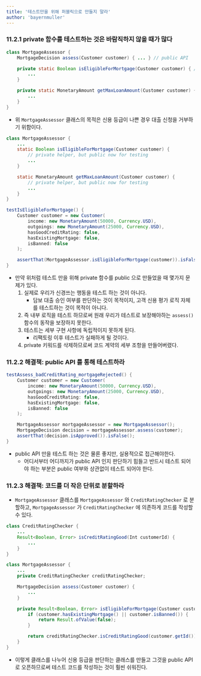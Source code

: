 ```yaml
---
title: '테스트만을 위해 퍼블릭으로 만들지 말라'
author: 'bayernmuller'
---
```


### 11.2.1 private 함수를 테스트하는 것은 바람직하지 않을 때가 많다

```java
class MortgageAssessor {
    MortgageDecision assess(Customer customer) { ... } // public API

    private static Boolean isEligibleForMortgage(Customer customer) { // private helper
        ...
    }

    private static MonetaryAmount getMaxLoanAmount(Customer customer) { // private helper
        ...
    }
}
```

* 위 `MortgageAssessor` 클래스의 목적은 신용 등급이 나쁜 경우 대출 신청을 거부하기 위함이다.

```java incorrect
class MortgageAssessor {
    ...
    static Boolean isEligibleForMortgage(Customer customer) { 
        // private helper, but public now for testing
        ...
    }

    static MonetaryAmount getMaxLoanAmount(Customer customer) {
        // private helper, but public now for testing
        ...
    }
}

testIsEligibleForMortgage() {
    Customer customer = new Customer(
        income: new MonetaryAmount(50000, Currency.USD),
        outgoings: new MonetaryAmount(25000, Currency.USD),
        hasGoodCreditRating: false,
        hasExistingMortgage: false,
        isBanned: false
    );

    assertThat(MortgageAssessor.isEligibleForMortgage(customer)).isFalse();
}
```

* 만약 위처럼 테스트 만을 위해 private 함수를 public 으로 만들었을 때 몇가지 문제가 있다.
    1. 실제로 우리가 신경쓰는 행동을 테스트 하는 것이 아니다.
        * 담보 대출 승인 여부를 판단하는 것이 목적이지, 고객 신용 평가 로직 자체를 테스트하는 것이 목적이 아니다.
    2. 즉 내부 로직을 테스트 하므로써 원래 우리가 테스트로 보장해야하는 `assess()` 함수의 동작을 보장하지 못한다.
    3. 테스트는 세부 구현 사항에 독립적이지 못하게 된다.
        * 리팩토링 이후 테스트가 실패하게 될 것이다.
    4. private 키워드를 삭제하므로써 코드 계약의 세부 조항을 만들어버렸다.

### 11.2.2 해결책: public API 를 통해 테스트하라

```java correct
testAssess_badCreditRating_mortgageRejected() {
    Customer customer = new Customer(
        income: new MonetaryAmount(50000, Currency.USD),
        outgoings: new MonetaryAmount(25000, Currency.USD),
        hasGoodCreditRating: false,
        hasExistingMortgage: false,
        isBanned: false
    );

    MortgageAssessor mortgageAssessor = new MortgageAssessor();
    MortgageDecision decision = mortgageAssessor.assess(customer);
    assertThat(decision.isApproved()).isFalse();
}
```

* public API 만을 테스트 하는 것은 물론 좋지만, 실용적으로 접근해야한다.
    * 어디서부터 어디까지가 public API 인지 판단하기 힘들고 반드시 테스트 되어야 하는 부분은 public 여부와 상관없이 테스트 되어야 한다.

### 11.2.3 해결책: 코드를 더 작은 단위로 분할하라

* `MortgageAssessor` 클래스를 `MortgageAssessor` 와 `CreditRatingChecker` 로 분할하고, `MortgageAssessor` 가 `CreditRatingChecker` 에 의존하게 코드를 작성할 수 있다.

```java correct
class CreditRatingChecker {
    ...
    Result<Boolean, Error> isCreditRatingGood(Int customerId) {
        ...
    }
}

class MortgageAssessor {
    ...
    private CreditRatingChecker creditRatingChecker;

    MortgageDecision assess(Customer customer) {
        ...
    }

    private Result<Boolean, Error> isEligibleForMortgage(Customer customer) {
        if (customer.hasExistingMortgage() || customer.isBanned()) {
            return Result.ofValue(false);
        }

        return creditRatingChecker.isCreditRatingGood(customer.getId());
    }
}
```

* 이렇게 클래스를 나누어 신용 등급을 판단하는 클래스를 만들고 그것을 public API 로 오픈하므로써 테스트 코드를 작성하는 것이 훨씬 쉬워진다.